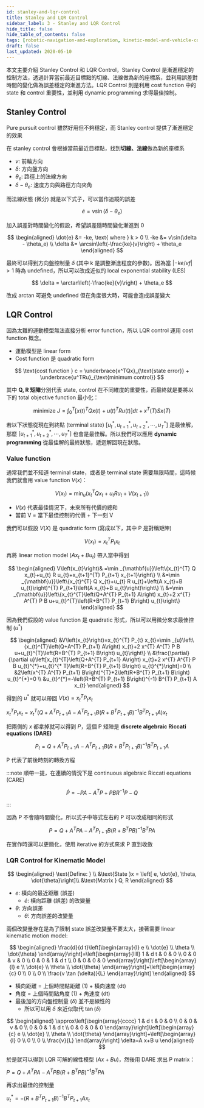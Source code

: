 ```yaml
---
id: stanley-and-lqr-control
title: Stanley and LQR Control
sidebar_label: 3 - Stanley and LQR Control
hide_title: false
hide_table_of_contents: false
tags: [robotic-navigation-and-exploration, kinetic-model-and-vehicle-control]
draft: false
last_updated: 2020-05-10
---
```


本文主要介紹 Stanley Control 和 LQR Control，Stanley Control 是漸進穩定的控制方法，透過計算當前最近目標點的切線、法線做為新的座標系，並利用誤差對時間的變化做為誤差穩定的漸進方法。LQR Control 則是利用 cost function 中的 state 和 control 重要性，並利用 dynamic programming 求得最佳控制。

## Stanley Control

Pure pursuit control 雖然好用但不夠穩定，而 Stanley control 提供了漸進穩定的效果

<fig
  src="/img/learning/robotic-navigation-and-exploration/01-kinetic-model-and-vehicle-control/stanley_control.png"
  caption="Stanley Control"
/>

在 stanley control 會根據當前最近目標點，找到**切線、法線**做為新的座標系

- $v$: 前輪方向
- $\delta$: 方向盤方向
- $\theta_e$: 路徑上的法線方向
- $\delta - \theta_e$: 速度方向與路徑方向夾角

而法線狀態 (微分) 就是以下式子，可以當作追蹤的誤差

$$
\dot{e} = v\sin(\delta - \theta_e)
$$

加入誤差對時間變化的假設，希望誤差隨時間變化漸進到 0

$$
\begin{aligned}
\dot{e} &= -ke, \text{ where } k > 0  \\
 -ke &= v\sin(\delta - \theta_e) \\
\delta &= \arcsin\left(-\frac{ke}{v}\right) + \theta_e
\end{aligned}
$$

最終可以得到方向盤控制量 $\delta$ (其中 k 是調整漸進程度的參數)。因為當 $\lvert -ke/vf \rvert > 1$ 時為 undefined，所以可以改成近似的 local exponential stability (LES)

$$
\delta = \arctan\left(-\frac{ke}{v}\right) + \theta_e
$$

改成 arctan 可避免 undefined 但在角度很大時，可能會造成誤差變大

## LQR Control

因為太難的運動模型無法直接分析 error function，所以 LQR control 運用 cost function 概念。

- 運動模型是 linear form
- Cost function 是 quadratic form

$$
\text{cost function } c = \underbrace{x^TQx}_{\text{state error}} + \underbrace{u^TRu}_{\text{minimum control}}
$$

其中 **Q, R 矩陣**分別代表 state, control 在不同維度的重要性，而最終就是要將以下的 total objective function 最小化：

$$
\text{minimize } J = \int_0^T \left[x(t)^TQx(t) + u(t)^TRu(t)\right]dt + x^T(T) Sx(T)
$$

若以下狀態從現在到終點 (terminal state) $\left[ u_t^\ast ,u_{t+1}^\ast , u_{t+2}^\ast , \cdots , u_T^\ast  \right]$ 是最佳解，那麼 $\left[ u_{t+1}^\ast , u_{t+2}^\ast , \cdots , u_T^\ast  \right]$ 也會是最佳解。所以我們可以應用 **dynamic programming** 從最佳解的最終狀態，遞迴解回現在狀態。

### Value function

通常我們並不知道 terminal state，或者是 terminal state 需要無限時間，這時候我們就會用 value function $V(x)$：

$$
V(x_t) = \min_u \left( x_t^TQx_t + u_tRu_t + V(x_{t+1}) \right)
$$

- $V(x)$ 代表最佳情況下，未來所有代價的總和
- 當前 V = 當下最佳控制的代價 + 下一刻 V

我們可以假設 $V(X)$ 是 quadratic form (寫成以下，其中 P 是對稱矩陣)

$$
V(x_t) = x_t^T P_t x_t
$$

再將 linear motion model ($Ax_t+Bu_t$) 帶入當中得到

$$
\begin{aligned}
V\left(x_{t}\right)&
=\min _{\mathbf{u}}\left\{x_{t}^{T} Q x_{t}+u_{t} R u_{t}+x_{t+1}^{T} P_{t+1} x_{t+1}\right\}
\\
&=\min _{\mathbf{u}}\left\{x_{t}^{T} Q x_{t}+u_{t} R u_{t}+\left(A x_{t}+B u_{t}\right)^{T} P_{t+1}\left(A x_{t}+B u_{t}\right)\right\}
\\
&=\min _{\mathbf{u}}\left\{x_{t}^{T}\left(Q+A^{T} P_{t+1} A\right) x_{t}+2 x^{T} A^{T} P B u+u_{t}^{T}\left(R+B^{T} P_{t+1} B\right) u_{t}\right\}
\end{aligned}
$$

因為我們假設的 value function 是 quadratic 形式，所以可以用微分來求最佳控制 ($u^\ast$)

$$
\begin{aligned}
&V\left(x_{t}\right)=x_{t}^{T} P_{t} x_{t}=\min _{u}\left\{x_{t}^{T}\left(Q+A^{T} P_{t+1} A\right) x_{t}+2 x^{T} A^{T} P B u+u_{t}^{T}\left(R+B^{T} P_{t+1} B\right) u_{t}\right\}
\\
&\frac{\partial}{\partial u}\left[x_{t}^{T}\left(Q+A^{T} P_{t+1} A\right) x_{t}+2 x^{T} A^{T} P B u_{t}^{*}+u_{t}^{* T}\left(R+B^{T} P_{t+1} B\right) u_{t}^{*}\right]=0
\\
&2\left(x^{T} A^{T} P_{t+1} B\right)^{T}+2\left(R+B^{T} P_{t+1} B\right) u_{t}^{*}=0
\\
&u_{t}^{*}=-\left(R+B^{T} P_{t+1} B\right)^{-1} B^{T} P_{t+1} A x_{t}
\end{aligned}
$$

得到的 $u^\ast$ 就可以帶回 $V(x) = x_t^TP_tx_t$

$x_{t}^{T} P_{t} x_{t}=x_{t}^{T}\left(Q+A^{T} P_{t+1} A-A^{T} P_{t+1} B\left(R+B^{T} P_{t+1} B\right)^{-1} B^{T} P_{t+1} A\right) x_{t}$

把兩側的 $x$ 都拿掉就可以得到 $P$，這個 P 矩陣是 **discrete algebraic Riccati equations (DARE)**

$$
P_{t}=Q+A^{T} P_{t+1} A-A^{T} P_{t+1} B\left(R+B^{T} P_{t+1} B\right)^{-1} B^{T} P_{t+1} A
$$

P 代表了前後時刻的轉換方程

:::note
順帶一提，在連續的情況下是 continuous algebraic Riccati equations (CARE)

$$
\dot{P}=-P A-A^{T} P+P B R^{-1} P-Q
$$

:::

因為 P 不會隨時間變化，所以式子中等式左右的 P 可以改成相同的形式

$$
P=Q+A^{T} P A-A^{T} P_{t+1} B\left(R+B^{T} P B\right)^{-1} B^{T} P A
$$

在實作時還可以更簡化，使用 iterative 的方式來求 P 直到收斂

<fig
  src="/img/learning/robotic-navigation-and-exploration/01-kinetic-model-and-vehicle-control/iteratively_find_riccati_equation.png"
  caption="Iteratively find Riccati equation"
/>

### LQR Control for Kinematic Model

$$
\begin{aligned}
\text{Define: } \\
&\text{State }x = \left[ e, \dot{e}, \theta, \dot{\theta}\right]\\
&\text{Matrix } Q, R
\end{aligned}
$$

- $e$: 橫向的最近距離 (誤差)
  - $\dot{e}$: 橫向距離 (誤差) 的改變量
- $\theta$: 方向誤差
  - $\dot{\theta}$: 方向誤差的改變量

兩個改變量存在是為了限制 state 誤差改變量不要太大，接著需要 linear kinematic motion model:

$$
\begin{aligned}
\frac{d}{d t}\left[\begin{array}{l}
e \\
\dot{e} \\
\theta \\
\dot{\theta}
\end{array}\right]=\left[\begin{array}{llll}
1 & d t & 0 & 0 \\
0 & 0 & v & 0 \\
0 & 0 & 1 & d t \\
0 & 0 & 0 & 0
\end{array}\right]\left[\begin{array}{l}
e \\
\dot{e} \\
\theta \\
\dot{\theta}
\end{array}\right]+\left[\begin{array}{c}
0 \\
0 \\
0 \\
\frac{v \tan (\delta)}{L}
\end{array}\right]
\end{aligned}
$$

- 橫向距離 = 上個時間點距離 (1) + 橫向速度 (dt)
- 角度 = 上個時間點角度 (1) + 角速度 (dt)
- 最後加的方向盤控制量 ($\delta$) 並不是線性的
  - 所以可以用 $\delta$ 來近似取代 $\tan(\delta)$

$$
\begin{aligned}
\approx\left[\begin{array}{cccc}
1 & d t & 0 & 0 \\
0 & 0 & v & 0 \\
0 & 0 & 1 & d t \\
0 & 0 & 0 & 0
\end{array}\right]\left[\begin{array}{c}
e \\
\dot{e} \\
\theta \\
\dot{\theta}
\end{array}\right]+\left[\begin{array}{l}
0 \\
0 \\
0 \\
\frac{v}{L}
\end{array}\right] \delta=A x+B u
\end{aligned}
$$

於是就可以得到 LQR 可解的線性模型 ($Ax + Bu$)，然後用 DARE 求出 P matrix：

$P=Q+A^{T} P A-A^{T} P B\left(R+B^{T} P B\right)^{-1} B^{T} P A$

再求出最佳的控制量

$u_{t}^{*}=-\left(R+B^{T} P_{t+1} B\right)^{-1} B^{T} P_{t+1} A x_{t}$
